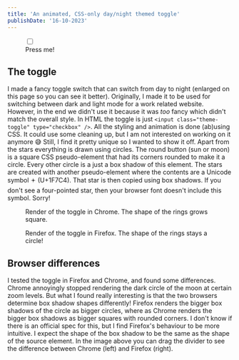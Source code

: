 ```yaml
---
title: 'An animated, CSS-only day/night themed toggle'
publishDate: '16-10-2023'
---
```



<figure class="flex flex-col items-center gap-2 pt-4 my-6">
  <input class="theme-toggle" type="checkbox" />
  <figcaption>Press me!</figcaption>
</figure>

## The toggle

I made a fancy toggle switch that can switch from day to night
(enlarged on this page so you can see it better). Originally, I made it to be
used for switching between dark and light mode for a work related website.
However, in the end we didn't use it because it was _too_ fancy which didn't
match the overall style. In HTML the toggle is just `<input class="theme-toggle" type="checkbox" />`.
All the styling and animation is done (ab)using CSS. It could use some
cleaning up, but I am not interested on working on it anymore 😅 Still, I find
it pretty unique so I wanted to show it off. Apart from the stars everything is
drawn using circles. The round button (sun or moon) is a square CSS
pseudo-element that had its corners rounded to make it a circle. Every other
circle is a just a box shadow of this element. The stars are created with
another pseudo-element where the contents are a Unicode symbol 🟄 (U+1F7C4). That
star is then copied using box shadows. If you don't see a four-pointed star,
then your browser font doesn't include this symbol. Sorry!

<div class="flex flex-row flex-nowrap gap-8 overflow-x-scroll pb-4">
  <figure class="flex flex-col flex-none gap-2">
    <Picture
      src={chromeBoxShadow}
      formats={['webp', 'png']}
      loading="eager"
      quality="max"
      alt="Render of the toggle in Chrome"
      pictureAttributes={{ class: 'flex-none' }}
    />
    <figcaption class="px-2 max-w-sm">
      Render of the toggle in Chrome. The shape of the rings grows square.
    </figcaption>
  </figure>

  <figure class="flex flex-col flex-none gap-2">
    <Picture
      src={firefoxBoxShadow}
      formats={['webp', 'png']}
      loading="eager"
      quality="max"
      alt="Render of the toggle in Firefox"
      pictureAttributes={{ class: 'flex-none' }}
    />
    <figcaption class="px-2 max-w-sm">
      Render of the toggle in Firefox. The shape of the rings stays a circle!
    </figcaption>
  </figure>
</div>

## Browser differences

I tested the toggle in Firefox and Chrome, and found some differences. Chrome
annoyingly stopped rendering the dark circle of the moon at certain zoom levels.
But what I found really interesting is that the two browsers determine box
shadow shapes differently! Firefox renders the bigger box shadows of the circle
as bigger circles, where as Chrome renders the bigger box shadows as bigger
squares with rounded corners. I don't know if there is an official spec for
this, but I find Firefox's behaviour to be more intuitive. I expect the shape of
the box shadow to be the same as the shape of the source element. In the image
above you can drag the divider to see the difference between Chrome (left) and
Firefox (right).

